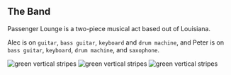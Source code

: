 
## The Band

<PageDescription>

Passenger Lounge is a two-piece musical act based out of Louisiana.

Alec is on `guitar`, `bass guitar`, `keyboard` and `drum machine`, and Peter is on `bass guitar`, 
`keyboard`, `drum machine`, and `saxophone`.
</PageDescription>

<FeatureCard
    color="dark"
    href="/discography/viscous"
    title="Latest Release"
    actionIcon="arrowRight"
    className="homepage-feature"
    >

<ArtDirection>

![green vertical stripes](../images/blue-stripes-mobile.jpg)
![green vertical stripes](../images/blue-stripes-tablet.jpg)
![green vertical stripes](../images/blue-stripes.jpg)

</ArtDirection>

</FeatureCard>
